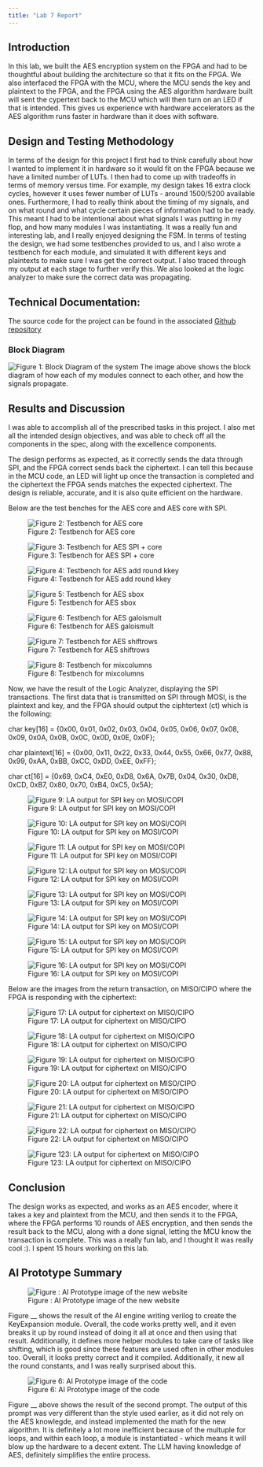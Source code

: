 ```yaml
---
title: "Lab 7 Report"
---
```


## Introduction
In this lab, we built the AES encryption system on the FPGA and had to be thoughtful about building the architecture so that it fits on the FPGA. We also interfaced the FPGA with the MCU, where the MCU sends the key and plaintext to the FPGA, and the FPGA using the AES algorithm hardware built will sent the cypertext back to the MCU which will then turn on an LED if that is intended. This gives us experience with hardware accelerators as the AES algorithm runs faster in hardware than it does with software.

## Design and Testing Methodology
In terms of the design for this project I first had to think carefully about how I wanted to implement it in hardware so it would fit on the FPGA because we have a limited number of LUTs. I then had to come up with tradeoffs in terms of memory versus time. For example, my design takes 16 extra clock cycles, however it uses fewer number of LUTs - around 1500/5200 available ones. Furthermore, I had to really think about the timing of my signals, and on what round and what cycle certain pieces of information had to be ready. This meant I had to be intentional about what signals I was putting in my flop, and how many modules I was instantiating. It was a really fun and interesting lab, and I really enjoyed designing the FSM. 
In terms of testing the design, we had some testbenches provided to us, and I also wrote a testbench for each module, and simulated it with different keys and plaintexts to make sure I was get the correct output. I also traced through my output at each stage to further verify this. We also looked at the logic analyzer to make sure the correct data was propagating.

## Technical Documentation:
The source code for the project can be found in the associated [Github repository](https://github.com/SadhviNarayanan/e155-lab7)


### Block Diagram
![Figure 1: Block Diagram of the system](images/block_diagram_lab7.jpeg)
The image above shows the block diagram of how each of my modules connect to each other, and how the signals propagate.


## Results and Discussion
I was able to accomplish all of the prescribed tasks in this project. I also met all the intended design objectives, and was able to check off all the components in the spec, along with the excellence components. 

The design performs as expected, as it correctly sends the data through SPI, and the FPGA correct sends back the ciphertext. I can tell this because in the MCU code, an LED will light up once the transaction is completed and the ciphertext the FPGA sends matches the expected ciphertext. The design is reliable, accurate, and it is also quite efficient on the hardware.

Below are the test benches for the AES core and AES core with SPI.

![Figure 2: Testbench for AES core](images/aes_core_tb.png)

![Figure 3: Testbench for AES SPI + core ](images/aes_spi_tb.png)

![Figure 4: Testbench for AES add round kkey ](images/add_round_key_tb.png)

![Figure 5: Testbench for AES sbox ](images/aes_sbox_tb.png)

![Figure 6: Testbench for AES galoismult ](images/aes_galoismult_tb.png)

![Figure 7: Testbench for AES shiftrows](images/aes_shiftrows_tb.png)

![Figure 8: Testbench for mixcolumns](images/aes_mixcolumns_tb.png)

Now, we have the result of the Logic Analyzer, displaying the SPI transactions.
The first data that is transmitted on SPI through MOSI, is the plaintext and key, and the FPGA should output the ciphtertext (ct) which is the following:

char key[16] = {0x00, 0x01, 0x02, 0x03, 0x04, 0x05, 0x06, 0x07,
                0x08, 0x09, 0x0A, 0x0B, 0x0C, 0x0D, 0x0E, 0x0F};

char plaintext[16] = {0x00, 0x11, 0x22, 0x33, 0x44, 0x55, 0x66, 0x77,
                      0x88, 0x99, 0xAA, 0xBB, 0xCC, 0xDD, 0xEE, 0xFF};

char ct[16] = {0x69, 0xC4, 0xE0, 0xD8, 0x6A, 0x7B, 0x04, 0x30,
               0xD8, 0xCD, 0xB7, 0x80, 0x70, 0xB4, 0xC5, 0x5A};


![Figure 9: LA output for SPI key on MOSI/COPI](images/spi1.jpg)

![Figure 10: LA output for SPI key on MOSI/COPI](images/spi2.jpg)

![Figure 11: LA output for SPI key on MOSI/COPI](images/spi3.jpg)

![Figure 12: LA output for SPI key on MOSI/COPI](images/spi4.jpg)

![Figure 13: LA output for SPI key on MOSI/COPI](images/spi5.jpg)

![Figure 14: LA output for SPI key on MOSI/COPI](images/spi6.jpg)

![Figure 15: LA output for SPI key on MOSI/COPI](images/spi7.jpg)

![Figure 16: LA output for SPI key on MOSI/COPI](images/spi8.jpg)

Below are the images from the return transaction, on MISO/CIPO where the FPGA is responding with the ciphertext:

![Figure 17: LA output for ciphertext on MISO/CIPO](images/IMG1.jpg)

![Figure 18: LA output for ciphertext on MISO/CIPO](images/IMG2.jpg)

![Figure 19: LA output for ciphertext on MISO/CIPO](images/IMG3.jpg)

![Figure 20: LA output for ciphertext on MISO/CIPO](images/IMG4.jpg)

![Figure 21: LA output for ciphertext on MISO/CIPO](images/IMG5.jpg)

![Figure 22: LA output for ciphertext on MISO/CIPO](images/IMG6.jpg)

![Figure 123: LA output for ciphertext on MISO/CIPO](images/IMG7.jpg)



## Conclusion
The design works as expected, and works as an AES encoder, where it takes a key and plaintext from the MCU, and then sends it to the FPGA, where the FPGA performs 10 rounds of AES encryption, and then sends the result back to the MCU, along with a done signal, letting the MCU know the transaction is complete. This was a really fun lab, and I thought it was really cool :).
I spent 15 hours working on this lab.

## AI Prototype Summary
![Figure : AI Prototype image of the new website](images/ai_ptype_1.png)

Figure __ shows the result of the AI engine writing verilog to create the KeyExpansion module. Overall, the code works pretty well, and it even breaks it up by round instead of doing it all at once and then using that result. Additionally, it defines more helper modules to take care of tasks like shifting, which is good since these features are used often in other modules too. Overall, it looks pretty correct and it compiled. Additionally, it new all the round constants, and I was really surprised about this.

![Figure 6: AI Prototype image of the code](images/ai_ptype_2.png)

Figure __ above shows the result of the second prompt. The output of this prompt was very different than the style used earlier, as it did not rely on the AES knowlegde, and instead implemented the math for the new algorithm. It is definitely a lot more inefficient because of the multuple for loops, and within each loop, a module is instantiated - which means it will blow up the hardware to a decent extent. The LLM having knowledge of AES, definitely simplifies the entire process.



